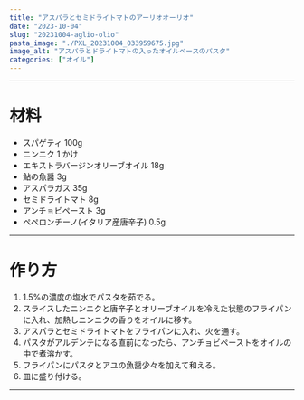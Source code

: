 ```yaml
---
title: "アスパラとセミドライトマトのアーリオオーリオ"
date: "2023-10-04"
slug: "20231004-aglio-olio"
pasta_image: "./PXL_20231004_033959675.jpg"
image_alt: "アスパラとドライトマトの入ったオイルベースのパスタ"
categories: ["オイル"]
---
```


---

# 材料

- スパゲティ 100g
- ニンニク 1 かけ
- エキストラバージンオリーブオイル 18g
- 鮎の魚醤 3g
- アスパラガス 35g
- セミドライトマト 8g
- アンチョビペースト 3g
- ペペロンチーノ(イタリア産唐辛子) 0.5g

---

# 作り方

1. 1.5%の濃度の塩水でパスタを茹でる。
2. スライスしたニンニクと唐辛子とオリーブオイルを冷えた状態のフライパンに入れ、加熱しニンニクの香りをオイルに移す。
3. アスパラとセミドライトマトをフライパンに入れ、火を通す。
4. パスタがアルデンテになる直前になったら、アンチョビペーストをオイルの中で煮溶かす。
5. フライパンにパスタとアユの魚醤少々を加えて和える。
6. 皿に盛り付ける。

---

